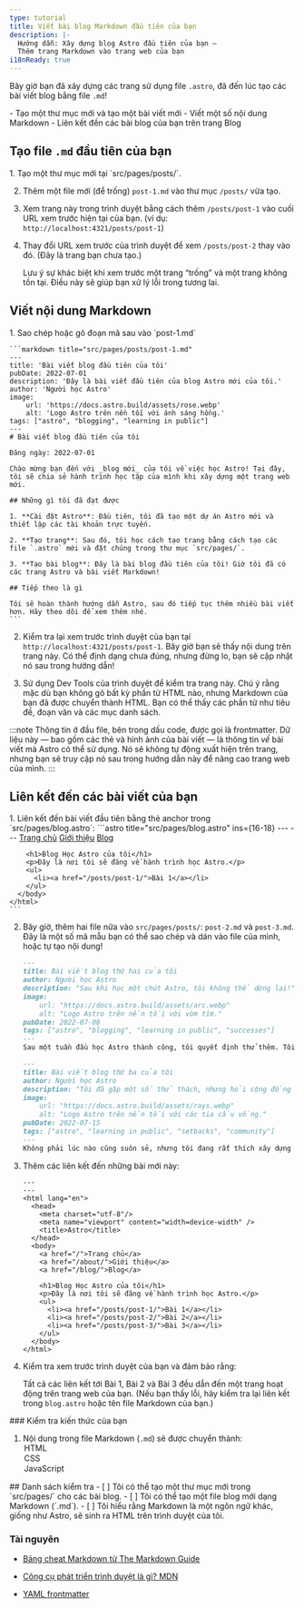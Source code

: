 ```yaml
---
type: tutorial
title: Viết bài blog Markdown đầu tiên của bạn
description: |-
  Hướng dẫn: Xây dựng blog Astro đầu tiên của bạn —
  Thêm trang Markdown vào trang web của bạn
i18nReady: true
---
```


Bây giờ bạn đã xây dựng các trang sử dụng file `.astro`, đã đến lúc tạo các bài viết blog bằng file `.md`!

<PreCheck>
  - Tạo một thư mục mới và tạo một bài viết mới
  - Viết một số nội dung Markdown
  - Liên kết đến các bài blog của bạn trên trang Blog
</PreCheck>

## Tạo file `.md` đầu tiên của bạn

<Steps>
1. Tạo một thư mục mới tại `src/pages/posts/`.

2. Thêm một file mới (để trống) `post-1.md` vào thư mục `/posts/` vừa tạo.

3. Xem trang này trong trình duyệt bằng cách thêm `/posts/post-1` vào cuối URL xem trước hiện tại của bạn. (ví dụ: `http://localhost:4321/posts/post-1`)

4. Thay đổi URL xem trước của trình duyệt để xem `/posts/post-2` thay vào đó. (Đây là trang bạn chưa tạo.)

    Lưu ý sự khác biệt khi xem trước một trang “trống” và một trang không tồn tại. Điều này sẽ giúp bạn xử lý lỗi trong tương lai.
</Steps>

## Viết nội dung Markdown

<Steps>
1. Sao chép hoặc gõ đoạn mã sau vào `post-1.md`

    ```markdown title="src/pages/posts/post-1.md"
    ---
    title: 'Bài viết blog đầu tiên của tôi'
    pubDate: 2022-07-01
    description: 'Đây là bài viết đầu tiên của blog Astro mới của tôi.'
    author: 'Người học Astro'
    image:
        url: 'https://docs.astro.build/assets/rose.webp' 
        alt: 'Logo Astro trên nền tối với ánh sáng hồng.'
    tags: ["astro", "blogging", "learning in public"]
    ---
    # Bài viết blog đầu tiên của tôi

    Đăng ngày: 2022-07-01

    Chào mừng bạn đến với _blog mới_ của tôi về việc học Astro! Tại đây, tôi sẽ chia sẻ hành trình học tập của mình khi xây dựng một trang web mới.

    ## Những gì tôi đã đạt được

    1. **Cài đặt Astro**: Đầu tiên, tôi đã tạo một dự án Astro mới và thiết lập các tài khoản trực tuyến.

    2. **Tạo trang**: Sau đó, tôi học cách tạo trang bằng cách tạo các file `.astro` mới và đặt chúng trong thư mục `src/pages/`.

    3. **Tạo bài blog**: Đây là bài blog đầu tiên của tôi! Giờ tôi đã có các trang Astro và bài viết Markdown!

    ## Tiếp theo là gì

    Tôi sẽ hoàn thành hướng dẫn Astro, sau đó tiếp tục thêm nhiều bài viết hơn. Hãy theo dõi để xem thêm nhé.
    ```

2. Kiểm tra lại xem trước trình duyệt của bạn tại `http://localhost:4321/posts/post-1`. Bây giờ bạn sẽ thấy nội dung trên trang này. Có thể định dạng chưa đúng, nhưng đừng lo, bạn sẽ cập nhật nó sau trong hướng dẫn!

3. Sử dụng Dev Tools của trình duyệt để kiểm tra trang này. Chú ý rằng mặc dù bạn không gõ bất kỳ phần tử HTML nào, nhưng Markdown của bạn đã được chuyển thành HTML. Bạn có thể thấy các phần tử như tiêu đề, đoạn văn và các mục danh sách.
</Steps>

:::note
Thông tin ở đầu file, bên trong dấu code, được gọi là frontmatter. Dữ liệu này — bao gồm các thẻ và hình ảnh của bài viết — là thông tin *về* bài viết mà Astro có thể sử dụng. Nó sẽ không tự động xuất hiện trên trang, nhưng bạn sẽ truy cập nó sau trong hướng dẫn này để nâng cao trang web của mình.
:::

## Liên kết đến các bài viết của bạn

<Steps>
1. Liên kết đến bài viết đầu tiên bằng thẻ anchor trong `src/pages/blog.astro`:
    ```astro title="src/pages/blog.astro" ins={16-18}
    ---
    ---
    <html lang="en">
      <head>
        <meta charset="utf-8"/>
        <meta name="viewport" content="width=device-width" />
        <title>Astro</title>
      </head>
      <body>
        <a href="/">Trang chủ</a>
        <a href="/about/">Giới thiệu</a>
        <a href="/blog/">Blog</a>

        <h1>Blog Học Astro của tôi</h1>
        <p>Đây là nơi tôi sẽ đăng về hành trình học Astro.</p>
        <ul>
          <li><a href="/posts/post-1/">Bài 1</a></li>
        </ul>
      </body>
    </html>
    ```

2. Bây giờ, thêm hai file nữa vào `src/pages/posts/`: `post-2.md` và `post-3.md`. Đây là một số mã mẫu bạn có thể sao chép và dán vào file của mình, hoặc tự tạo nội dung!

    ```md title="src/pages/posts/post-2.md"
    ---
    title: Bài viết blog thứ hai của tôi
    author: Người học Astro
    description: "Sau khi học một chút Astro, tôi không thể dừng lại!"
    image: 
        url: "https://docs.astro.build/assets/arc.webp"
        alt: "Logo Astro trên nền tối với vòm tím."
    pubDate: 2022-07-08
    tags: ["astro", "blogging", "learning in public", "successes"]
    ---
    Sau một tuần đầu học Astro thành công, tôi quyết định thử thêm. Tôi đã viết và nhập một component nhỏ từ trí nhớ!
    ```

    ```md title="src/pages/posts/post-3.md"
    ---
    title: Bài viết blog thứ ba của tôi
    author: Người học Astro
    description: "Tôi đã gặp một số thử thách, nhưng hỏi cộng đồng thực sự rất hữu ích!"
    image: 
        url: "https://docs.astro.build/assets/rays.webp"
        alt: "Logo Astro trên nền tối với các tia cầu vồng."
    pubDate: 2022-07-15
    tags: ["astro", "learning in public", "setbacks", "community"]
    ---
    Không phải lúc nào cũng suôn sẻ, nhưng tôi đang rất thích xây dựng với Astro. Và, [cộng đồng Discord](https://astro.build/chat) thực sự thân thiện và hữu ích!
    ```

3. Thêm các liên kết đến những bài mới này:

    ```astro title="src/pages/blog.astro" ins={18-19}
    ---
    ---
    <html lang="en">
      <head>
        <meta charset="utf-8"/>
        <meta name="viewport" content="width=device-width" />
        <title>Astro</title>
      </head>
      <body>
        <a href="/">Trang chủ</a>
        <a href="/about/">Giới thiệu</a>
        <a href="/blog/">Blog</a>

        <h1>Blog Học Astro của tôi</h1>
        <p>Đây là nơi tôi sẽ đăng về hành trình học Astro.</p>
        <ul>
          <li><a href="/posts/post-1/">Bài 1</a></li>
          <li><a href="/posts/post-2/">Bài 2</a></li>
          <li><a href="/posts/post-3/">Bài 3</a></li>
        </ul>
      </body>
    </html>
    ```

4. Kiểm tra xem trước trình duyệt của bạn và đảm bảo rằng:

    Tất cả các liên kết tới Bài 1, Bài 2 và Bài 3 đều dẫn đến một trang hoạt động trên trang web của bạn. (Nếu bạn thấy lỗi, hãy kiểm tra lại liên kết trong `blog.astro` hoặc tên file Markdown của bạn.)
</Steps>


<Box icon="question-mark">
### Kiểm tra kiến thức của bạn

1. Nội dung trong file Markdown (`.md`) sẽ được chuyển thành:
    <MultipleChoice>
        <Option isCorrect>HTML</Option>
        <Option>CSS</Option>
        <Option>JavaScript</Option>
    </MultipleChoice>
</Box>

<Box icon="check-list">
## Danh sách kiểm tra

<Checklist>
- [ ] Tôi có thể tạo một thư mục mới trong `src/pages/` cho các bài blog.
- [ ] Tôi có thể tạo một file blog mới dạng Markdown (`.md`).
- [ ] Tôi hiểu rằng Markdown là một ngôn ngữ khác, giống như Astro, sẽ sinh ra HTML trên trình duyệt của tôi.
</Checklist>
</Box>

### Tài nguyên

- [Bảng cheat Markdown từ The Markdown Guide](https://www.markdownguide.org/cheat-sheet/)  <Badge class="neutral-badge" text="external" />

- [Công cụ phát triển trình duyệt là gì? MDN](https://developer.mozilla.org/en-US/docs/Learn/Common_questions/What_are_browser_developer_tools)  <Badge class="neutral-badge" text="external" />

- [YAML frontmatter](https://assemble.io/docs/YAML-front-matter.html)  <Badge class="neutral-badge" text="external" />